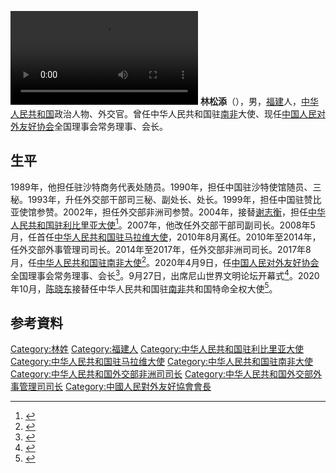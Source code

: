 [[File:2020年9月4日_中国人民对外友好协会会长林松添带队跨国公司代表团武汉考察：看好湖北_期深化合作.webm|2020年9月4日 中国人民对外友好协会会长林松添带队跨国公司代表团武汉考察：看好湖北 期深化合作]]
'''林松添'''（{{bd|1960年|5月||}}），男，[[福建|福建]]人，[[中华人民共和国|中华人民共和国]]政治人物、外交官。曾任中华人民共和国驻[[南非|南非]]大使、现任[[中国人民对外友好协会|中国人民对外友好协会]]全国理事会常务理事、会长。

== 生平 ==
1989年，他担任驻沙特商务代表处随员。1990年，担任中国驻沙特使馆随员、三秘。1993年，升任外交部干部司三秘、副处长、处长。1999年，担任中国驻赞比亚使馆参赞。2002年，担任外交部非洲司参赞。2004年，接替[[谢志衡|谢志衡]]，担任[[中国驻利比里亚大使列表|中华人民共和国驻利比里亚大使]]<ref>{{cite web|author=中华人民共和国外交部|title=中国驻利比里亚历任大使|url=http://www.mfa.gov.cn/chn/pds/ziliao/wjrw/2167/2170/t9199.htm|publisher=中华人民共和国外交部|accessdate=2012-03-07}}</ref>。2007年，他改任外交部干部司副司长。2008年5月，任首任[[中国驻马拉维大使列表|中华人民共和国驻马拉维大使]]，2010年8月离任。2010年至2014年，任外交部外事管理司司长。2014年至2017年，任外交部非洲司司长。2017年8月，任[[中国驻南非大使列表|中华人民共和国驻南非大使]]<ref>{{cite news|url=http://world.people.com.cn/n1/2017/0809/c1002-29460844.html|title=新任中国驻南非大使林松添履新 受到热烈欢迎|date=2017-08-09|publisher=人民网|accessdate=2018-03-08|archive-date=2018-03-08|archive-url=https://web.archive.org/web/20180308232510/http://world.people.com.cn/n1/2017/0809/c1002-29460844.html|dead-url=no}}</ref>。2020年4月9日，任[[中国人民对外友好协会|中国人民对外友好协会]]全国理事会常务理事、会长<ref>{{Cite web|title=林松添任中国人民对外友好协会会长-新华网|url=http://www.xinhuanet.com/renshi/2020-04/14/c_1125853230.htm|accessdate=2020-10-07|work=新华网|archive-date=2020-11-19|archive-url=https://web.archive.org/web/20201119172306/http://www.xinhuanet.com/renshi/2020-04/14/c_1125853230.htm|dead-url=no}}</ref>。9月27日，出席尼山世界文明论坛开幕式<ref>{{Cite web|title=全国对外友协林松添会长出席尼山世界文明论坛开幕式并在曲阜考察|url=https://new.qq.com/rain/a/20200928A09C6700|accessdate=2020-10-07|work=腾讯新闻}}</ref>。2020年10月，[[陈晓东_(外交官)|陈晓东]]接替任中华人民共和国驻[[南非|南非]]共和国特命全权大使<ref>{{Cite web|title=国家主席习近平任免驻外大使|url=https://www.fmprc.gov.cn/web/zyxw/t1823071.shtml|accessdate=2020-10-15|work=中华人民共和国外交部|archive-date=2020-10-27|archive-url=https://web.archive.org/web/20201027121130/http://www1.fmprc.gov.cn/web/zyxw/t1823071.shtml|dead-url=no}}</ref>。

== 参考資料 ==
{{Reflist}}

{{start box}}
{{s-dip}}
{{succession box|[[田学军|田学军]]|[[陈晓东_(外交官)|陈晓东]]|[[中国驻南非大使列表|中华人民共和国驻南非大使]]|2017年8月－2020年10月}}
{{succession box|首任|[[潘和鈞|潘和鈞]]|[[中国驻马拉维大使列表|中华人民共和国驻马拉维大使]]|2008年5月－2010年8月}}
{{succession box|[[谢志衡|谢志衡]]|[[周欲晓|周欲晓]]|[[中国驻利比里亚大使列表|中华人民共和国驻利比里亚大使]]|2004年3月－2007年8月}}
{{end box}}

{{中國駐馬拉威大使}}
{{Navboxes
| title  = 林松添在[[中国人民对外友好协会|中国人民对外友好协会]]的职务
| list1  =
{{中国人民对外友好协会第十届全国理事会}}
}}

{{Authority control}}
{{DEFAULTSORT:Lin林}}
[[Category:林姓|Category:林姓]]
[[Category:福建人|Category:福建人]]
[[Category:中华人民共和国驻利比里亚大使|Category:中华人民共和国驻利比里亚大使]]
[[Category:中华人民共和国驻马拉维大使|Category:中华人民共和国驻马拉维大使]]
[[Category:中华人民共和国驻南非大使|Category:中华人民共和国驻南非大使]]
[[Category:中华人民共和国外交部非洲司司长|Category:中华人民共和国外交部非洲司司长]]
[[Category:中华人民共和国外交部外事管理司司长|Category:中华人民共和国外交部外事管理司司长]]
[[Category:中國人民對外友好協會會長|Category:中國人民對外友好協會會長]]